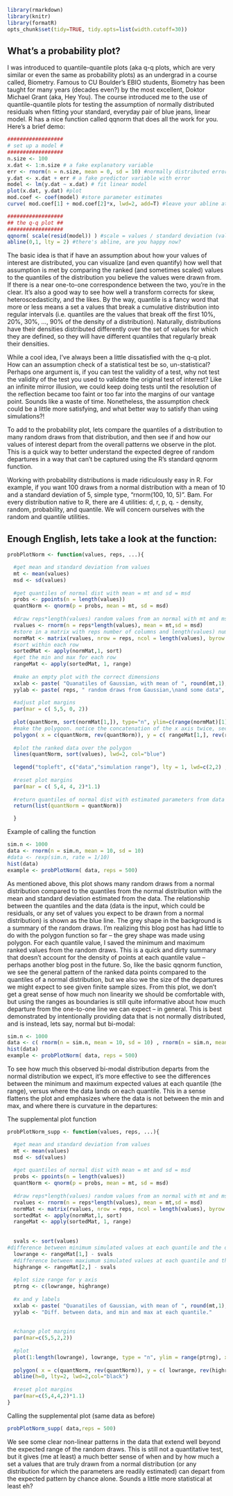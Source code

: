 ```r
library(rmarkdown)
library(knitr)
library(formatR)
opts_chunk$set(tidy=TRUE, tidy.opts=list(width.cutoff=30))
```



What's a probability plot?
----------
I was introduced to quantile-quantile plots (aka q-q plots, which are very similar or even the same as probability plots) as an undergrad in a course called, Biometry. Famous to CU Boulder's EBIO students, Biometry has been taught for many years (decades even?) by the most excellent, Doktor Michael Grant (aka, Hey You). The course introduced me to the use of quantile-quantile plots for testing the assumption of normally distributed residuals when fitting your standard, everyday pair of blue jeans, linear model. R has a nice function called qqnorm that does all the work for you. Here's a brief demo:

```r
##################
# set up a model #
##################
n.size <- 100
x.dat <- 1:n.size # a fake explanatory variable 
err <- rnorm(n = n.size, mean = 0, sd = 10) #normally distributed error
y.dat <- x.dat + err # a fake predictor variable with error
model <- lm(y.dat ~ x.dat) # fit linear model
plot(x.dat, y.dat) #plot 
mod.coef <- coef(model) #store parameter estimates
curve( mod.coef[1] + mod.coef[2]*x, lwd=2, add=T) #leave your abline at home

##################
## the q-q plot ##
##################
qqnorm( scale(resid(model)) ) #scale = values / standard deviation (values)
abline(0,1, lty = 2) #there's abline, are you happy now?

```


The basic idea is that if have an assumption about how your values of interest are distributed, you can visualize (and even quantify) how well that assumption is met by comparing the ranked (and sometimes scaled) values to the quantiles of the distribution you believe the values were drawn from. If there is a near one-to-one correspondence between the two, you're in the clear. It's also a good way to see how well a transform corrects for skew, heteroscedasticity, and the likes. By the way, quantile is a fancy word that more or less means a set a values that break a cumulative distribution into regular intervals (i.e. quantiles are the values that break off the first 10%, 20%, 30%, …, 90% of the density of a distribution). Naturally, distributions have their densities distributed differently over the set of values for which they are defined, so they will have different quantiles that regularly break their densities.

While a cool idea, I've always been a little dissatisfied with the q-q plot. How can an assumption check of a statistical test be so, un-statistical? Perhaps one argument is, if you can test the validity of a test, why not test the validity of the test you used to validate the original test of interest? Like an infinite mirror illusion, we could keep doing tests until the resolution of the reflection became too faint or too far into the margins of our vantage point. Sounds like a waste of time. Nonetheless, the assumption check could be a little more satisfying, and what better way to satisfy than using simulations?!

To add to the probability plot, lets compare the quantiles of a distribution to many random draws from that distribution, and then see if and how our values of interest depart from the overall patterns we observe in the plot. This is a quick way to better understand the expected degree of random departures in a way that can't be captured using the R's standard qqnorm function.

Working with probability distributions is made ridiculously easy in R. For example, if you want 100 draws from a normal distribution with a mean of 10 and a standard deviation of 5, simple type, “rnorm(100, 10, 5)”. Bam. For every distribution native to R, there are 4 utilities: d, r, p, q. - density, random, probability, and quantile. We will concern ourselves with the random and quantile utilities.  

Enough English, lets take a look at the function:
----------
```r
probPlotNorm <- function(values, reps, ...){

  #get mean and standard deviation from values
  mt <- mean(values)
  msd <- sd(values)
  
  #get quantiles of normal dist with mean = mt and sd = msd
  probs <- ppoints(n = length(values))
  quantNorm <- qnorm(p = probs, mean = mt, sd = msd)
  
  #draw reps*length(values) random values from an normal with mt and msd
  rvalues <- rnorm(n = reps*length(values), mean = mt,sd = msd)
  #store in a matrix with reps number of columns and length(values) number of rows
  normMat <- matrix(rvalues, nrow = reps, ncol = length(values), byrow = T)
  #sort within each row
  sortedMat <- apply(normMat,1, sort)
  #get the min and max for each row 
  rangeMat <- apply(sortedMat, 1, range)
  
  #make an empty plot with the correct dimensions
  xxlab <- paste( "Quanatiles of Gaussian, with mean of ", round(mt,1), "\nand standard deviation of ", round(msd,1), sep = "")
  yylab <- paste( reps, " random draws from Gaussian,\nand some data", sep = "")
  
  #adjust plot margins
  par(mar = c( 5,5, 0, 2))
  
  plot(quantNorm, sort(normMat[1,]), type="n", ylim=c(range(normMat)[1], range(normMat)[2]), xlab= xxlab, ylab = yylab)
  #make the polygoon. notice the concatenation of the x axis twice, second time reversed. notice this too for the y axis.
  polygon( x = c(quantNorm, rev(quantNorm)), y = c( rangeMat[1,], rev(rangeMat[2,])), lwd=2, col="grey80")
  
  #plot the ranked data over the polygon
  lines(quantNorm, sort(values), lwd=2, col="blue")
  
  legend("topleft", c("data","simulation range"), lty = 1, lwd=c(2,2) ,col = c("blue", "grey80") )
  
  #reset plot margins
  par(mar = c( 5,4, 4, 2)*1.1)
  
  #return quantiles of normal dist with estimated parameters from data
  return(list(quantNorm = quantNorm))

  }
```


Example of calling the function
```r
sim.n <- 1000
data <- rnorm(n = sim.n, mean = 10, sd = 10)
#data <- rexp(sim.n, rate = 1/10)
hist(data)
example <- probPlotNorm( data, reps = 500)
```

As mentioned above, this plot shows many random draws from a normal distribution compared to the quantiles from the normal distribution with the mean and standard deviation estimated from the data. The relationship between the quantiles and the data (data is the input, which could be residuals, or any set of values you expect to be drawn from a normal distribution) is shown as the blue line. The grey shape in the background is a summary of the random draws. I'm realizing this blog post has had little to do with the polygon function so far –  the grey shape was made using polygon. For each quantile value, I saved the minimum and maximum ranked values from the random draws. This is a quick and dirty summary that doesn't account for the density of points at each quantile value – perhaps another blog post in the future. So, like the basic qqnorm function, we see the general pattern of the ranked data points compared to the quantiles of a normal distribution, but we also we the size of the departures we might expect to see given finite sample sizes. From this plot, we don't get a great sense of how much non linearity we should be comfortable with, but using the ranges as boundaries is still quite informative about how much departure from the one-to-one line we can expect – in general. This is best demonstrated by intentionally providing data that is not normally distributed, and is instead, lets say, normal but bi-modal:

```r
sim.n <- 1000
data <- c( rnorm(n = sim.n, mean = 10, sd = 10) , rnorm(n = sim.n, mean = 35, sd = 10) )
hist(data)
example <- probPlotNorm( data, reps = 500)
```

To see how much this observed bi-modal distribution departs from the normal distribution we expect, it's more effective to see the differences between the minimum and maximum expected values at each quantile (the range), versus where the data lands on each quantile. This in a sense flattens the plot and emphasizes where the data is not between the min and max, and where there is curvature in the departures:

The supplemental plot function
```r
probPlotNorm_supp <- function(values, reps, ...){

  #get mean and standard deviation from values
  mt <- mean(values)
  msd <- sd(values)
  
  #get quantiles of normal dist with mean = mt and sd = msd
  probs <- ppoints(n = length(values))
  quantNorm <- qnorm(p = probs, mean = mt, sd = msd)
  
  #draw reps*length(values) random values from an normal with mt and msd
  rvalues <- rnorm(n = reps*length(values), mean = mt,sd = msd)
  normMat <- matrix(rvalues, nrow = reps, ncol = length(values), byrow = T)
  sortedMat <- apply(normMat,1, sort)
  rangeMat <- apply(sortedMat, 1, range)
  
  
  svals <- sort(values)
#difference between minimum simulated values at each quantile and the data values at each quantile
  lowrange <- rangeMat[1,] - svals
  #difference between maxiumum simulated values at each quantile and the data values at each quantile
  highrange <- rangeMat[2,] - svals
  
  #plot size range for y axis
  ptrng <- c(lowrange, highrange)
  
  #x and y labels
  xxlab <- paste( "Quanatiles of Gaussian, with mean of ", round(mt,1), "\nand standard deviation of ", round(msd,1), sep = "")
  yylab <- "Diff. between data, and min and max at each quantile."
  
  
  #change plot margins
  par(mar=c(5,5,2,2))
  
  #plot
  plot(1:length(lowrange), lowrange, type = "n", ylim = range(ptrng), xlim = range(quantNorm), ylab = yylab, xlab=xxlab)
 
  polygon( x = c(quantNorm, rev(quantNorm)), y = c( lowrange, rev(highrange)), lwd=1, col="cyan")
  abline(h=0, lty=2, lwd=2,col="black")
  
  #reset plot margins
  par(mar=c(5,4,4,2)*1.1)
}
```

Calling the supplemental plot (same data as before)
```r
probPlotNorm_supp( data,reps = 500)
```


We see some clear non-linear patterns in the data that extend well beyond the expected range of the random draws. This is still not a quantitative test, but it gives (me at least) a much better sense of when and by how much a set a values that are truly drawn from a normal distribution (or any distribution for which the parameters are readily estimated) can depart from the expected pattern by chance alone. Sounds a little more statistical at least eh?